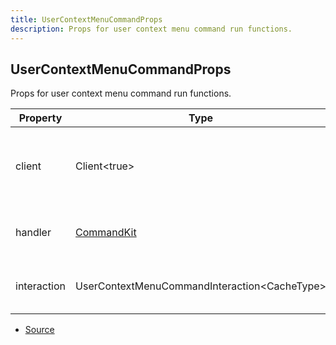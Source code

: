 ```yaml
---
title: UserContextMenuCommandProps
description: Props for user context menu command run functions.
---
```


## UserContextMenuCommandProps

Props for user context menu command run functions.

| Property    | Type                                          | Value | Description                                               |
| ----------- | --------------------------------------------- | ----- | --------------------------------------------------------- |
| client      | Client\<true>                                 | N/A   | The Discord.js client object that CommandKit is handling. |
| handler     | [CommandKit](/docs/classes/CommandKit.mdx)    | N/A   | The current CommandKit handler instance.                  |
| interaction | UserContextMenuCommandInteraction\<CacheType> | N/A   | The current command interaction object.                   |

- [Source](https://github.com/underctrl-io/commandkit/blob/c462cc3d6f765a7ee19e33a651f0f2f4666b111b/packages/commandkit/src/types.ts#L176)
